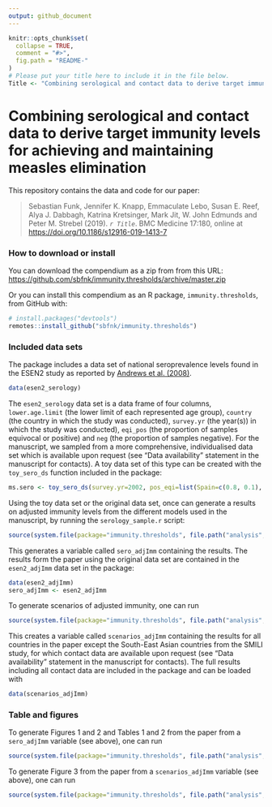```yaml
---
output: github_document
---
```


<!-- README.md is generated from README.Rmd. Please edit that file -->

```r
knitr::opts_chunk$set(
  collapse = TRUE,
  comment = "#>",
  fig.path = "README-"
)
# Please put your title here to include it in the file below.
Title <- "Combining serological and contact data to derive target immunity levels for achieving and maintaining measles elimination"
```

# Combining serological and contact data to derive target immunity levels for achieving and maintaining measles elimination

This repository contains the data and code for our paper:

> Sebastian Funk, Jennifer K. Knapp, Emmaculate Lebo, Susan E. Reef, Alya J. Dabbagh, Katrina Kretsinger, Mark Jit, W. John Edmunds and Peter M. Strebel (2019). _`r Title`_. BMC Medicine 17:180, online at <https://doi.org/10.1186/s12916-019-1413-7>

### How to download or install

You can download the compendium as a zip from from this URL: <https://github.com/sbfnk/immunity.thresholds/archive/master.zip>

Or you can install this compendium as an R package, `immunity.thresholds`, from GitHub with:

```r
# install.packages("devtools")
remotes::install_github("sbfnk/immunity.thresholds")
```

### Included data sets

The package includes a data set of national seroprevalence levels found in the ESEN2 study as reported by [Andrews et al. (2008)](https://www.who.int/bulletin/volumes/86/3/07-041129/en/).

```r
data(esen2_serology)
```

The `esen2_serology` data set is a data frame of four columns, `lower.age.limit` (the lower limit of each represented age group), `country` (the country in which the study was conducted), `survey.yr` (the year(s)) in which the study was conducted), `eqi_pos` (the proportion of samples equivocal or positive) and `neg` (the proportion of samples negative). For the manuscript, we sampled from a more comprehensive, individualised data set which is available upon request (see "Data availability" statement in the manuscript for contacts). A toy data set of this type can be created with the `toy_sero_ds` function included in the package:

```r
ms.sero <- toy_sero_ds(survey.yr=2002, pos_eqi=list(Spain=c(0.8, 0.1), Ireland=c(0.9, 0)), lower.age.limits=seq(0, 70, by=5), n=100)
```

Using the toy data set or the original data set, once can generate a results on adjusted immunity levels from the different models used in the manuscript, by running the `serology_sample.r` script:

```r
source(system.file(package="immunity.thresholds", file.path("analysis", "serology_sample.r")))
```

This generates a variable called `sero_adjImm` containing the results. The results form the paper using the original data set are contained in the `esen2_adjImm` data set in the package:

```r
data(esen2_adjImm)
sero_adjImm <- esen2_adjImm
```

To generate scenarios of adjusted immunity, one can run

```r
source(system.file(package="immunity.thresholds", file.path("analysis", "scenarios_sample.r")))
```

This creates a variable called `scenarios_adjImm` containing the results for all countries in the paper except the South-East Asian countries from the SMILI study, for which contact data are available upon request (see "Data availability" statement in the manuscript for contacts). The full results including all contact data are included in the package and can be loaded with

```r
data(scenarios_adjImm)
```

### Table and figures

To generate Figures 1 and 2 and Tables 1 and 2 from the paper from a `sero_adjImm` variable (see above), one can run

```r
source(system.file(package="immunity.thresholds", file.path("analysis", "serology_analysis.r")))
```

To generate Figure 3 from the paper from a `scenarios_adjImm` variable (see above), one can run

```r
source(system.file(package="immunity.thresholds", file.path("analysis", "scenarios_analysis.r")))
```
